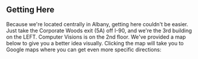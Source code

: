 ## Getting Here

Because we're located centrally in Albany, getting here couldn't be easier. Just take the Corporate Woods exit (5A) off I-90, and we're the 3rd building on the LEFT. Computer Visions is on the 2nd floor. We've provided a map below to give you a better idea visually. Clicking the map will take you to Google maps where you can get even more specific directions:
